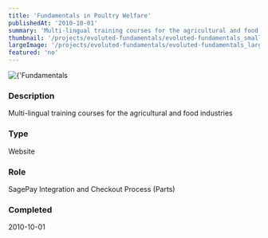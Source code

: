 ```yaml
---
title: 'Fundamentals in Poultry Welfare'
publishedAt: '2010-10-01'
summary: 'Multi-lingual training courses for the agricultural and food industries'
thumbnail: '/projects/evoluted-fundamentals/evoluted-fundamentals_small.jpg'
largeImage: '/projects/evoluted-fundamentals/evoluted-fundamentals_large.jpg'
featured: 'no'
---
```


<div className="relative w-full h-[400px] sm:h-[600px] md:h-[760px] lg:h-[920px]">
  <Image
    alt={'Fundamentals in Poultry Welfare'}
    src={'/projects/evoluted-fundamentals/evoluted-fundamentals.jpg'}
    sizes="(max-width: 640px) 100%, 100%"
    fill={true}
    priority
    style={{
      objectFit: 'contain'
    }}
  />
</div>

### Description

Multi-lingual training courses for the agricultural and food industries


### Type

Website

### Role

SagePay Integration and Checkout Process (Parts)

### Completed
2010-10-01



